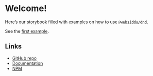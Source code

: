
<Meta title="Welcome" />

# Welcome!

Here’s our storybook filled with examples on how to use [`@websiddu/dnd`](https://github.com/websiddu/dnd).

See the [first example](?path=/story/examples-single-vertical-list--basic).

## Links

- [GitHub repo](https://github.com/websiddu/dnd)
- [Documentation](https://github.com/websiddu/dnd#documentation-=)
- [NPM](https://www.npmjs.com/package/@websiddu/dnd)
